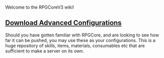 Welcome to the RPGCoreV3 wiki!

== [https://www.dropbox.com/s/b5jvkink9qe9ffx/CraftRPGCore_3_8_2_minecraft_1_15_2.zip?dl=1 Download Advanced Configurations]==

Should you have gotten familiar with RPGCore, and are looking to see how far it can be pushed, you may use these as your configurations. This is a huge repository of skills, items, materials, consumables etc that are sufficient to make a server on its own. 